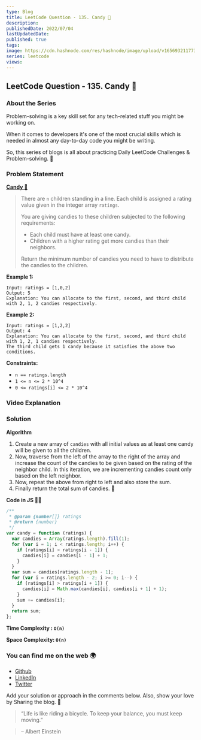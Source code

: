 ```yaml
---
type: Blog
title: LeetCode Question - 135. Candy 🍭
description:
publishedDate: 2022/07/04
lastUpdatedDate:
published: true
tags:
image: https://cdn.hashnode.com/res/hashnode/image/upload/v1656932117734/QSvqobntoP.jpg?w=1600&h=840&fit=crop&crop=entropy&auto=compress,format&format=webp
series: leetcode
views:
---
```


## LeetCode Question - 135. Candy 🍭

### About the Series

Problem-solving is a key skill set for any tech-related stuff you might be working on.

When it comes to developers it's one of the most crucial skills which is needed in almost any day-to-day code you might be writing.

So, this series of blogs is all about practicing Daily LeetCode Challenges & Problem-solving. 🚀

### Problem Statement

[**Candy 🍭**](https://leetcode.com/problems/candy/)

> There are `n` children standing in a line. Each child is assigned a rating value given in the integer array `ratings`.
>
> You are giving candies to these children subjected to the following requirements:
>
> - Each child must have at least one candy.
> - Children with a higher rating get more candies than their neighbors.
>
> Return the minimum number of candies you need to have to distribute the candies to the children.

**Example 1:**

```
Input: ratings = [1,0,2]
Output: 5
Explanation: You can allocate to the first, second, and third child with 2, 1, 2 candies respectively.
```

**Example 2:**

```
Input: ratings = [1,2,2]
Output: 4
Explanation: You can allocate to the first, second, and third child with 1, 2, 1 candies respectively.
The third child gets 1 candy because it satisfies the above two conditions.
```

**Constraints:**

- `n == ratings.length`
- `1 <= n <= 2 * 10^4`
- `0 <= ratings[i] <= 2 * 10^4`

### Video Explanation

<YouTubeEmbed slugHash="OxN9ZklMQcY" />

### Solution

**Algorithm**

1. Create a new array of `candies` with all initial values as at least one candy will be given to all the children.
2. Now, traverse from the left of the array to the right of the array and increase the count of the candies to be given based on the rating of the neighbor child. In this iteration, we are incrementing candies count only based on the left neighbor.
3. Now, repeat the above from right to left and also store the sum.
4. Finally return the total sum of candies. 🍭

**Code in JS 🧑‍💻**

```js
/**
 * @param {number[]} ratings
 * @return {number}
 */
var candy = function (ratings) {
  var candies = Array(ratings.length).fill(1);
  for (var i = 1; i < ratings.length; i++) {
    if (ratings[i] > ratings[i - 1]) {
      candies[i] = candies[i - 1] + 1;
    }
  }
  var sum = candies[ratings.length - 1];
  for (var i = ratings.length - 2; i >= 0; i--) {
    if (ratings[i] > ratings[i + 1]) {
      candies[i] = Math.max(candies[i], candies[i + 1] + 1);
    }
    sum += candies[i];
  }
  return sum;
};
```

**Time Complexity : `O(n)`**

**Space Complexity: `O(n)`**

### You can find me on the web 🌍

- [Github](https://github.com/Souravdey777)
- [LinkedIn](https://www.linkedin.com/in/souravdey777)
- [Twitter](https://twitter.com/Souravdey777)

Add your solution or approach in the comments below. Also, show your love by Sharing the blog. 🤗

> “Life is like riding a bicycle. To keep your balance, you must keep moving.”

> – Albert Einstein
